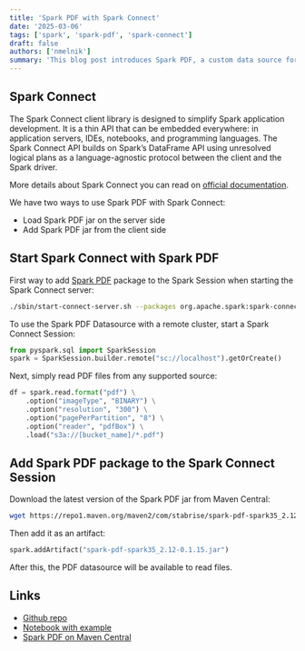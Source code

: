 ```yaml
---
title: 'Spark PDF with Spark Connect'
date: '2025-03-06'
tags: ['spark', 'spark-pdf', 'spark-connect']
draft: false
authors: ['nmelnik']
summary: 'This blog post introduces Spark PDF, a custom data source for Apache Spark that empowers users to seamlessly integrate PDF data into their Spark workflows.'
---
```


## Spark Connect

The Spark Connect client library is designed to simplify Spark application development. It is a thin API that can be embedded everywhere: in application servers, IDEs, notebooks, and programming languages. The Spark Connect API builds on Spark’s DataFrame API using unresolved logical plans as a language-agnostic protocol between the client and the Spark driver.

More details about Spark Connect you can read on [official documentation](https://spark.apache.org/docs/3.5.4/spark-connect-overview.html).

We have two ways to use Spark PDF with Spark Connect:

- Load Spark PDF jar on the server side
- Add Spark PDF jar from the client side

## Start Spark Connect with Spark PDF

First way to add [Spark PDF](//stabrise.com/spark-pdf/) package to the Spark Session when starting the Spark Connect server:

```bash
./sbin/start-connect-server.sh --packages org.apache.spark:spark-connect_2.12:3.5.4,com.stabrise:spark-pdf-spark35_2.12:0.1.15
```

To use the Spark PDF Datasource with a remote cluster, start a Spark Connect Session:

```python
from pyspark.sql import SparkSession
spark = SparkSession.builder.remote("sc://localhost").getOrCreate()
```

Next, simply read PDF files from any supported source:

```python
df = spark.read.format("pdf") \
    .option("imageType", "BINARY") \
    .option("resolution", "300") \
    .option("pagePerPartition", "8") \
    .option("reader", "pdfBox") \
    .load("s3a://[bucket_name]/*.pdf")
```

## Add Spark PDF package to the Spark Connect Session

Download the latest version of the Spark PDF jar from Maven Central:

```bash
wget https://repo1.maven.org/maven2/com/stabrise/spark-pdf-spark35_2.12/0.1.15/spark-pdf-spark35_2.12-0.1.15.jar
```

Then add it as an artifact:

```python
spark.addArtifact("spark-pdf-spark35_2.12-0.1.15.jar")
```

After this, the PDF datasource will be available to read files.

## Links

- [Github repo](https://github.com/StabRise/spark-pdf/tree/main)
- [Notebook with example](https://github.com/StabRise/spark-pdf/blob/main/examples/PdfDataSourceSparkConnect.ipynb)
- [Spark PDF on Maven Central](https://central.sonatype.com/artifact/com.stabrise/spark-pdf-spark35_2.12)
